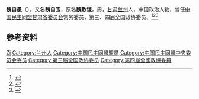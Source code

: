 '''魏自愚'''（{{bd|1901年||1970年|}}），又名'''魏自玉'''，原名'''魏敷谦'''，男，[[甘肃|甘肃]][[兰州|兰州]]人，中国政治人物，曾任[[中国民主同盟甘肃省委员会|中国民主同盟甘肃省委员会]]常务委员，第三、四届全国政协委员、<ref>{{Cite book|title=历届全国政协委员人名辞典|author=|publisher=中国国际广播出版社|year=1996|isbn=9787507813746|location=北京|pages=286}}</ref><ref>{{Cite book|title=中华人民共和国职官志|author=何虎生, 李耀东, 向常福主编|publisher=中国社会出版社|year=2003|isbn=9787800883934|location=北京|pages=}}</ref><ref>{{Cite web|title=人物-魏自愚|url=http://www.mmgs.org.cn/minmenggaikuang/minmenggansushengdifangzuzhijianshi/20130101/23D322D4.htm|accessdate=2020-10-20|work=中国民主同盟甘肃省委员会}}</ref>

== 参考资料 ==
{{reflist}}

{{中国人物小作品}}

{{Authority control}}
{{DEFAULTSORT:Wei魏}}
[[Category:魏姓|Zi]]
[[Category:兰州人|Category:兰州人]]
[[Category:中国民主同盟盟员|Category:中国民主同盟盟员]]
[[Category:中国民主同盟中央委员会委员|Category:中国民主同盟中央委员会委员]]
[[Category:第三届全国政协委员|Category:第三届全国政协委员]]
[[Category:第四屆全國政協委員|Category:第四屆全國政協委員]]